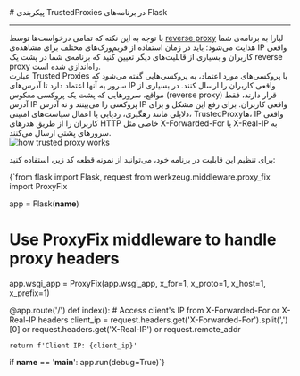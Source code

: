 

<Layout>
<Head>
<title>مستندات پیکربندی TrustedProxies در Flask - لیارا</title>
</Head>
# پیکربندی TrustedProxies در برنامه‌های Flask
<hr className="mb-2" />
با توجه به این نکته که تمامی درخواست‌ها توسط <a href="../../../details/reverse-proxy" className="text-[#2196f3] ">reverse proxy</a> لیارا به برنامه‌ی شما هدایت می‌شود؛ باید در زمان استفاده از فریم‌ورک‌های مختلف برای مشاهده‌ی IP واقعی کاربران و بسیاری از قابلیت‌های دیگر تعیین کنید که برنامه‌ی شما در پشت یک reverse proxy راه‌اندازی شده است.
<div className='h-2' />
عبارت Trusted Proxies یا پروکسی‌های مورد اعتماد، به پروکسی‌هایی گفته می‌شود که سرور به آنها اعتماد دارد تا آدرس‌های IP واقعی کاربران را ارسال کنند. در بسیاری از مواقع، سرورهایی که پشت یک پروکسی معکوس (reverse proxy) قرار دارند، فقط آدرس IP پروکسی را می‌بینند و نه آدرس IP واقعی کاربران. برای رفع این مشکل و برای دلایلی مانند رهگیری، ردیابی یا اعمال سیاست‌های امنیتی، TrustedProxyها، IP واقعی کاربران را از طریق هدرهای HTTP خاصی مثل X-Forwarded-For یا X-Real-IP به سرورهای پشتی ارسال می‌کنند.
<div className='h-2' />
<img src="https://files.liara.ir/liara/docs/how-trusted-proxy-works.png" alt="how trusted proxy works" />
<div className='h-2' />

برای تنظیم این قابلیت در برنامه خود، می‌توانید از نمونه قطعه کد زیر، استفاده کنید:

<div className="h-2" />
<div dir='ltr'>
    <Highlight className="python">
        {`from flask import Flask, request
from werkzeug.middleware.proxy_fix import ProxyFix

app = Flask(__name__)

# Use ProxyFix middleware to handle proxy headers
app.wsgi_app = ProxyFix(app.wsgi_app, x_for=1, x_proto=1, x_host=1, x_prefix=1)

@app.route('/')
def index():
    # Access client's IP from X-Forwarded-For or X-Real-IP headers
    client_ip = request.headers.get('X-Forwarded-For').split(',')[0] or 
        request.headers.get('X-Real-IP') or 
        request.remote_addr

    return f'Client IP: {client_ip}'

if __name__ == '__main__':
    app.run(debug=True)`}
    </Highlight>
</div>
<div className="h-2" />

<NextPage next="./set-trusted-proxies" />
</Layout>